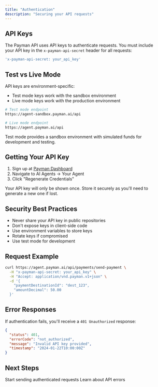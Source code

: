 ```yaml
---
title: "Authentication"
description: "Securing your API requests"
---
```


## API Keys

The Payman API uses API keys to authenticate requests. You must include your API key in the `x-payman-api-secret` header for all requests:

```bash
'x-payman-api-secret: your_api_key'
```

## Test vs Live Mode

API keys are environment-specific:
- Test mode keys work with the sandbox environment
- Live mode keys work with the production environment

```bash
# Test mode endpoint
https://agent-sandbox.payman.ai/api

# Live mode endpoint
https://agent.payman.ai/api
```

Test mode provides a sandbox environment with simulated funds for development and testing.

## Getting Your API Key

1. Sign up at [Payman Dashboard](https://app.paymanai.com)
2. Navigate to AI Agents → Your Agent
3. Click "Regenerate Credentials"

<Note>
  Your API key will only be shown once. Store it securely as you'll need to generate a new one if lost.
</Note>

## Security Best Practices

- Never share your API key in public repositories
- Don't expose keys in client-side code
- Use environment variables to store keys
- Rotate keys if compromised
- Use test mode for development

## Request Example

```bash
curl https://agent.payman.ai/api/payments/send-payment \
  -H "x-payman-api-secret: your_api_key" \
  -H "Accept: application/vnd.payman.v1+json" \
  -d '{
    "paymentDestinationId": "dest_123",
    "amountDecimal": 50.00
  }'
```

## Error Responses

If authentication fails, you'll receive a `401 Unauthorized` response:

```json
{
  "status": 401,
  "errorCode": "not_authorized",
  "message": "Invalid API key provided",
  "timestamp": "2024-01-22T10:00:00Z"
}
```

## Next Steps

<CardGroup>
  <Card
    title="Send Payment"
    icon="money-bill-transfer"
    href="/api-reference/endpoint/send-payment"
  >
    Start sending authenticated requests
  </Card>
  <Card
    title="Error Handling"
    icon="triangle-exclamation"
    href="/api-reference/error-handling"
  >
    Learn about API errors
  </Card>
</CardGroup>